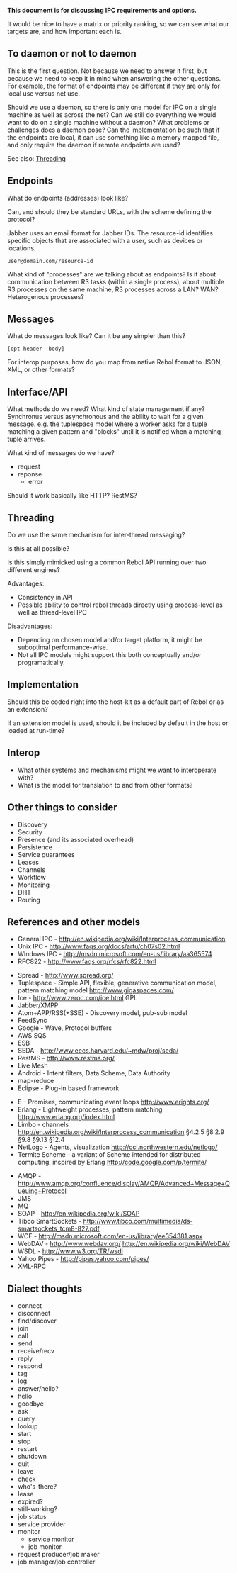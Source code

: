 '''This document is for discussing IPC requirements and options.'''

It would be nice to have a matrix or priority ranking, so we can see what our targets are, and how important each is.

==To daemon or not to daemon==

This is the first question. Not because we need to answer it first, but because we need to keep it in mind when answering the other questions. For example, the format of endpoints may be different if they are only for local use versus net use.

Should we use a daemon, so there is only one model for IPC on a single machine as well as across the net? Can we still do everything we would want to do on a single machine without a daemon? What problems or challenges does a daemon pose? Can the implementation be such that if the endpoints are local, it can use something like a memory mapped file, and only require the daemon if remote endpoints are used?

See also: [[IPC - Inter-process communication#Threading|Threading]]

==Endpoints==

What do endpoints (addresses) look like?

Can, and should they be standard URLs, with the scheme defining the protocol?

Jabber uses an email format for Jabber IDs. The resource-id identifies specific objects that are associated with a user, such as devices or locations.

<pre>
user@domain.com/resource-id
</pre>


What kind of "processes" are we talking about as endpoints? Is it about communication between R3 tasks (within a single process), about multiple R3 processes on the same machine, R3 processes across a LAN? WAN? Heterogenous processes?

==Messages==

What do messages look like? Can it be any simpler than this?

<pre>
[opt header  body]
</pre>

For interop purposes, how do you map from native Rebol format to JSON, XML, or other formats?

==Interface/API==

What methods do we need? What kind of state management if any? Synchronus versus asynchronous and the ability to wait for a given message. e.g. the tuplespace model where a worker asks for a tuple matching a given pattern and "blocks" until it is notified when a matching tuple arrives.

What kind of messages do we have?

*request
*reponse
**error

Should it work basically like HTTP? RestMS?

==Threading==

Do we use the same mechanism for inter-thread messaging?

Is this at all possible?

Is this simply mimicked using a common Rebol API running over two different engines?

Advantages:
*Consistency in API
*Possible ability to control rebol threads directly using process-level as well as thread-level IPC

Disadvantages:
*Depending on chosen model and/or target platform, it might be suboptimal performance-wise.
*Not all IPC models might support this both conceptually and/or programatically.

==Implementation==
Should this be coded right into the host-kit as a default part of Rebol or as an extension?

If an extension model is used, should it be included by default in the host or loaded at run-time?

==Interop==

*What other systems and mechanisms might we want to interoperate with? 
*What is the model for translation to and from other formats?

==Other things to consider==

*Discovery
*Security
*Presence (and its associated overhead)
*Persistence
*Service guarantees
*Leases
*Channels
*Workflow
*Monitoring
*DHT
*Routing

==References and other models==

*General IPC - http://en.wikipedia.org/wiki/Interprocess_communication
*Unix IPC - http://www.faqs.org/docs/artu/ch07s02.html
*WIndows IPC - http://msdn.microsoft.com/en-us/library/aa365574
*RFC822 - http://www.faqs.org/rfcs/rfc822.html

*Spread - http://www.spread.org/
*Tuplespace  - Simple API, flexible, generative communication model, pattern matching model http://www.gigaspaces.com/
*Ice - http://www.zeroc.com/ice.html GPL
*Jabber/XMPP
*Atom+APP/RSS(+SSE) - Discovery model, pub-sub model
*FeedSync
*Google - Wave, Protocol buffers
*AWS SQS
*ESB
*SEDA - http://www.eecs.harvard.edu/~mdw/proj/seda/
*RestMS - http://www.restms.org/
*Live Mesh
*Android - Intent filters, Data Scheme, Data Authority
*map-reduce
*Eclipse - Plug-in based framework

*E - Promises, communicating event loops http://www.erights.org/
*Erlang - Lightweight processes, pattern matching http://www.erlang.org/index.html
*Limbo - channels http://en.wikipedia.org/wiki/Interprocess_communication §4.2.5 §8.2.9 §9.8 §9.13 §12.4
*NetLogo - Agents, visualization http://ccl.northwestern.edu/netlogo/
*Termite Scheme - a variant of Scheme intended for distributed computing, inspired by Erlang http://code.google.com/p/termite/

*AMQP - http://www.amqp.org/confluence/display/AMQP/Advanced+Message+Queuing+Protocol
*JMS
*MQ
*SOAP - http://en.wikipedia.org/wiki/SOAP
*Tibco SmartSockets - http://www.tibco.com/multimedia/ds-smartsockets_tcm8-827.pdf
*WCF - http://msdn.microsoft.com/en-us/library/ee354381.aspx
*WebDAV - http://www.webdav.org/  http://en.wikipedia.org/wiki/WebDAV
*WSDL - http://www.w3.org/TR/wsdl
*Yahoo Pipes - http://pipes.yahoo.com/pipes/
*XML-RPC

==Dialect thoughts==

*connect
*disconnect
*find/discover
*join
*call
*send
*receive/recv
*reply
*respond
*tag
*log
*answer/hello?
*hello
*goodbye
*ask
*query
*lookup
*start
*stop
*restart
*shutdown
*quit
*leave
*check
*who's-there?
*lease
*expired?
*still-working?
*job status
*service provider
*monitor
**service monitor
**job monitor
*request producer/job maker
*job manager/job controller